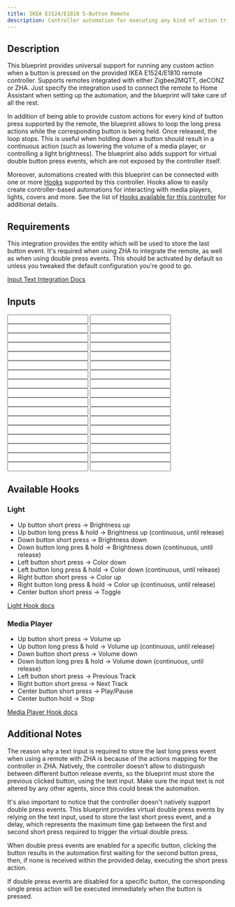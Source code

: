 ```yaml
---
title: IKEA E1524/E1810 5-Button Remote
description: Controller automation for executing any kind of action triggered by an IKEA E1524/E1810 5-Button remote remote controller. Allows to optionally loop an action on a button long press. Supports Zigbee2MQTT, deCONZ, ZHA.
---
```



<ImportCard id='ikea_e1524_e1810' category='controllers'/>

## Description

This blueprint provides universal support for running any custom action when a button is pressed on the provided IKEA E1524/E1810 remote controller. Supports remotes integrated with either Zigbee2MQTT, deCONZ or ZHA. Just specify the integration used to connect the remote to Home Assistant when setting up the automation, and the blueprint will take care of all the rest.

In addition of being able to provide custom actions for every kind of button press supported by the remote, the blueprint allows to loop the long press actions while the corresponding button is being held. Once released, the loop stops. This is useful when holding down a button should result in a continuous action (such as lowering the volume of a media player, or controlling a light brightness).
The blueprint also adds support for virtual double button press events, which are not exposed by the controller itself.

Moreover, automations created with this blueprint can be connected with one or more [Hooks](https://epmatt.github.io/awesome-ha-blueprints/blueprints/hooks) supported by this controller.
Hooks allow to easily create controller-based automations for interacting with media players, lights, covers and more. See the list of [Hooks available for this controller](https://epmatt.github.io/awesome-ha-blueprints/blueprints/controllers/ikea_e1524_e1810#available-hooks) for additional details.

## Requirements

<Requirement
 id='zigbee2mqtt'
 />
<Requirement
 id='zha'
 />
<Requirement
 id='deconz'
 />
<Requirement
 name='Input Text Integration'
 required='ZHA, double press action'>
This integration provides the entity which will be used to store the last button event. It's required when using ZHA to integrate the remote, as well as when using double press events. This should be activated by default so unless you tweaked the default configuration you're good to go.

[Input Text Integration Docs](https://www.home-assistant.io/integrations/input_text/)
</Requirement>

## Inputs

<Input
 name='Integration'
 description='Integration used for connecting the remote with Home Assistant. Type "Zigbee2MQTT", "deCONZ" or "ZHA".'
 selector='select'
 required
 />
<Input
 name='Remote'
 description='The IKEA remote to use for the automation. Choose a value only if the remote is integrated with deCONZ or ZHA.'
 selector='device'
 required='ZHA, deCONZ'
 />
<Input
 name='Remote Action Sensor'
 description='The action sensor of the IKEA remote to use for the automation. Choose a value only if the remote is integrated with Zigbee2MQTT.'
 selector='entity'
 required='Zigbee2MQTT'
 />
<Input
 name='Left button - short press'
 description='Action to run on short left button press.'
 selector='action'
 />
<Input
 name='Left button - double press'
 description='Action to run on double left button press.'
 selector='action'
 />
<Input
 name='Left button - short press'
 description='Action to run on short left button press.'
 selector='action'
 />
<Input
 name='Left button - long press'
 description='Action to run on long left button press.'
 selector='action'
 />
<Input
 name='Left button - release after long press'
 description='Action to run on left button release after a long press.'
 selector='action'
 />
<Input
 name='Right button - short press'
 description='Action to run on short right button press.'
 selector='action'
 />
<Input
 name='Right button - double press'
 description='Action to run on double right button press.'
 selector='action'
 />
<Input
 name='Right button - long press'
 description='Action to run on long right button press.'
 selector='action'
 />
<Input
 name='Right button - release after long press'
 description='Action to run on right button release after a long press.'
 selector='action'
 />
<Input
 name='Up button - short press'
 description='Action to run on short up button press.'
 selector='action'
 />
<Input
 name='Up button - double press'
 description='Action to run on double up button press.'
 selector='action'
 />
<Input
 name='Up button - long press'
 description='Action to run on long up button press.'
 selector='action'
 />
<Input
 name='Up button - release after long press'
 description='Action to run on up button release after a long press.'
 selector='action'
 />
<Input
 name='Down button - short press'
 description='Action to run on short down button press.'
 selector='action'
 />
<Input
 name='Down button - double press'
 description='Action to run on double down button press.'
 selector='action'
 />
<Input
 name='Down button - long press'
 description='Action to run on long down button press.'
 selector='action'
 />
<Input
 name='Down button - release after long press'
 description='Action to run on down button release after a long press.'
 selector='action'
 />
<Input
 name='Center button - short press'
 description='Action to run on short center button press.'
 selector='action'
 />
<Input
 name='Center button - double press'
 description='Action to run on double center button press.'
 selector='action'
 />
<Input
 name='Center button - long press'
 description='Action to run on long center button press.'
 selector='action'
 />
<Input
 name='Long left button press - loop until release'
 description='Boolean to indicate whether to loop the action until the button is released.'
 selector='boolean'
 />
<Input
 name='Long right button press - loop until release'
 description='Boolean to indicate whether to loop the action until the button is released.'
 selector='boolean'
 />
<Input
 name='Long up button press - loop until release'
 description='Boolean to indicate whether to loop the action until the button is released.'
 selector='boolean'
 />
<Input
 name='Long down button press - loop until release'
 description='Boolean to indicate whether to loop the action until the button is released.'
 selector='boolean'
 />
<Input
 name='Expose left button double press event'
 description='Choose whether or not to expose the virtual double press event.'
 selector='boolean'
 />
<Input
 name='Expose right button double press event'
 description='Choose whether or not to expose the virtual double press event.'
 selector='boolean'
 />
<Input
 name='Expose up button double press event'
 description='Choose whether or not to expose the virtual double press event.'
 selector='boolean'
 />
<Input
 name='Expose down button double press event'
 description='Choose whether or not to expose the virtual double press event.'
 selector='boolean'
 />
<Input
 name='Expose center button double press event'
 description='Choose whether or not to expose the virtual double press event.'
 selector='boolean'
 />
<Input
 name='Helper - Last Press Event'
 description='Input Text used to store the last press event. See docs for more. Provide an entity only if the remote is integrated with ZHA or if you are using a double press action.'
 selector='entity'
 required='ZHA, double press action'
 />
<Input
 name='Helper - Double Press delay'
 description='Max delay between the first and the second button press for the double press event. Provide a value only if you are using a double press action. Increase this value if you notice that the double press action is not triggered properly.'
 selector='number'
 />

## Available Hooks

### Light

- Up button short press -> Brightness up
- Up button long press & hold -> Brightness up (continuous, until release)
- Down button short press -> Brightness down
- Down button long pres & hold -> Brightness down (continuous, until release)
- Left button short press -> Color down
- Left button long press & hold -> Color down (continuous, until release)
- Right button short press -> Color up
- Right button long press & hold -> Color up (continuous, until release)
- Center button short press -> Toggle

[Light Hook docs](/docs/blueprints/hooks/light)

### Media Player

- Up button short press -> Volume up
- Up button long press & hold -> Volume up (continuous, until release)
- Down button short press -> Volume down
- Down button long pres & hold -> Volume down (continuous, until release)
- Left button short press -> Previous Track
- Right button short press -> Next Track
- Center button short press -> Play/Pause
- Center button hold -> Stop

[Media Player Hook docs](/docs/blueprints/hooks/media_player)

## Additional Notes

The reason why a text input is required to store the last long press event when using a remote with ZHA is because of the actions mapping for the controller in ZHA. Natively, the controller doesn't allow to distinguish between different button release events, so the blueprint must store the previous clicked button, using the text input. Make sure the input text is not altered by any other agents, since this could break the automation.

It's also important to notice that the controller doesn't natively support double press events. This blueprint provides virtual double press events by relying on the text input, used to store the last short press event, and a delay, which represents the maximum time gap between the first and second short press required to trigger the virtual double press.

When double press events are enabled for a specific button, clicking the button results in the automation first waiting for the second button press, then, if none is received within the provided delay, executing the short press action.

If double press events are disabled for a specific button, the corresponding single press action will be executed immediately when the button is pressed.
